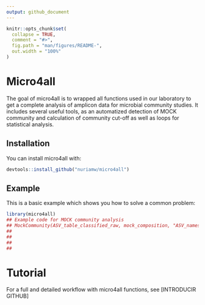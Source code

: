 ```yaml
---
output: github_document
---
```


<!-- README.md is generated from README.Rmd. Please edit that file -->

```r
knitr::opts_chunk$set(
  collapse = TRUE,
  comment = "#>",
  fig.path = "man/figures/README-",
  out.width = "100%"
)
```

# Micro4all

<!-- badges: start -->
<!-- badges: end -->

The goal of micro4all is to wrapped all functions used in our laboratory to get a complete analysis of amplicon data for microbial community studies. It includes several useful tools, as an automatized detection of MOCK community and calculation of community cut-off as well as loops for statistical analysis.  

## Installation

You can install micro4all with:

``` r
devtools::install_github("nuriamw/micro4all")
```

## Example

This is a basic example which shows you how to solve a common problem:

```r
library(micro4all)
## Example code for MOCK community analysis
## MockCommunity(ASV_table_classified_raw, mock_composition, "ASV_names")
## 
## 
## 
## 
```

# Tutorial

For a full and detailed workflow with micro4all functions, see [INTRODUCIR GITHUB]
